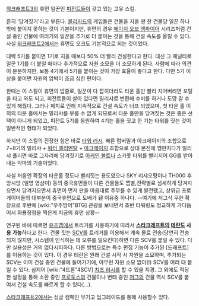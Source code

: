 [[워크래프트3]]의 휴먼 일꾼인 [[피전트]]들이 갖고 있는 고유 스킬.

흔히 '당겨짓기'라고 부른다. [[블리자드]]의 게임들은 건물을 지을 땐 한 건물당 일꾼 하나 밖에 붙이지 못하는 것이 기본이지만, 휴먼의 경우 [[에이지 오브 엠파이어]] 시리즈처럼 건설 중인 건물에 여러기의 일꾼을 추가로 더 붙이는 것을 통해 건설 속도를 올릴 수 있다. 사실 [[워크래프트2]]에서는 휴먼도 오크도 기본적으로 되는 것이었다.

대략 5기를 붙이면 1기로 지을 때보다 50% 더 빨리 건설한다고 한다. 대신 그 페널티로 일꾼 1기를 더 붙일 때마다 추가적으로 자원 소모을 더 소모하게 된다. 사람에 따라 의견이 분분하지만, 보통 4기에서 5기를 붙이는 것이 가장 효율이 좋다고 한다. 다만 5기 이상을 붙이면 자원의 압박이 조금 심한 편이다.

한때는 이 스킬이 휴먼의 밥줄로, 일꾼이 다 잡히더라도 타운 홀만 빨리 지어버리면 포탈을 타고 와도 되고, 피전트들이 살아 있다면 밀리샤로 변환해 수비를 하거나 도망 갈 수 있게 해줬다. 그러나 패치로 인해 지속적으로 건설 속도가 너프 되었으며, 첫 타운 홀 이외의 타운 홀에서는 밀리샤를 부를 수 없게 되므로써 타운 홀만을 당겨짓는 것은 좋은 선택이 아니게 되었고, 피전트 5기를 동원하여 4기는 홀을 짓고 한 기는 타워를 짓는 것이 일반적인 형태가 되었다.

하지만 이 스킬의 진정한 힘은 바로 [[타워 러시]]. 빠른 럼버밀과 아크메이지의 조합으로 7~8기의 밀리샤 + [[워터 엘리멘탈]] + [[아크메이지]] 조합으로 상대 본진에 깽판치다가 밀리샤 풀리면 바로 그자리에 당겨짓기로 [[아케인 볼트]]나 스카웃 타워를 빨리지어 GG를 받아내는 악마의 기술이었다.

사실 처음엔 확장의 타운홀 정도나 빨리짓는 용도였으나 SKY 리샤오펑이나 TH000 후앙시앙 (일명 영삼이) 등의 중국휴먼들이 다른 건물들도 맵별,전략별로 섬세하게 당겨지으면서 당겨지으면서 휴먼이 먼저 판을 마음대로 주무를 수 있게 발전됐고, 상위급 프로게이머들의 대부분이 중국휴먼으로 도배가 됀 이유중 하나다. --여기에 저그식 무한 확장으로 후반에 [wiki:"우주방어"BTG] 관광을 보내면서 초반 타워링도 정교하게 가다듬어서 화룡정점을 찍은게 지금의 휴먼 상황-- 

연구된 바에 따르면 [[유즈맵]]에서 트리거를 사용하기에 따라서 '''[[스타크래프트]]의 [[테란]]도 사용 가능'''하다고 한다. 건물 짓는 [[SCV]]를 트리거를 이용해서 계속 물로 전송(당연히 전송되지 않지만, 시스템이 인식하는 데 오류를 일으킨다)하면 다른 SCV를 붙일 수 있다. 다만 실용성은 거의 없다시피하다. 다른 방법으로는 특수 편집 기능이 추가된 [드래프트]를 이용하는 것이 있다. 이 경우 테란은 원래 건설 시작 시 자원을 소모하며, 추가되는 SCV는 이미 건설 중인 건물에 들어가기에, 아무런 자원 소모 없이(!) SCV를 여러 대 붙일 수 있다. 심지어 [wiki:"4드론"4SCV] [[치즈 러시]]를 할 수 있을 지경. 그 외에도 적당한 설정을 통해 소환 중인 [[프로토스]]의 건물이나 변태 중인 [[저그]]의 건물 역시 SCV를 붙여서 건설 속도를 빠르게 할 수 있다(...).

[[스타크래프트2]]에서는 싱글 캠페인 무기고 업그레이드를 통해 사용할수 있다.
